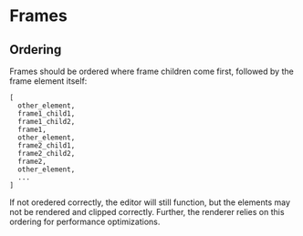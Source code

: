 # Frames

## Ordering

Frames should be ordered where frame children come first, followed by the frame element itself:

```
[
  other_element,
  frame1_child1,
  frame1_child2,
  frame1,
  other_element,
  frame2_child1,
  frame2_child2,
  frame2,
  other_element,
  ...
]
```

If not oredered correctly, the editor will still function, but the elements may not be rendered and clipped correctly. Further, the renderer relies on this ordering for performance optimizations.
